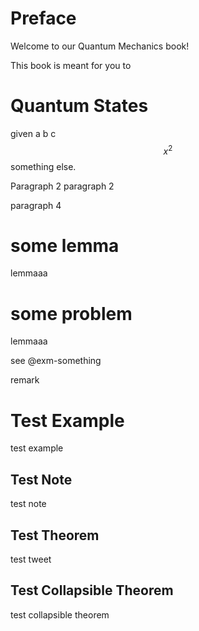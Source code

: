 # Preface {.unnumbered}

Welcome to our Quantum Mechanics book!

This book is meant for you to 


:::{.theorem #thm-state}
# Quantum States
given a b c 
$$x^2$$
something else.

Paragraph 2
paragraph 2


paragraph 4
:::

:::{.lemma #lem-something}
# some lemma
lemmaaa
:::

:::{.example #exm-something}
# some problem
lemmaaa
:::
see @exm-something

:::{.remark #rem-something}
remark
:::

:::{.example #exm-test}
# Test Example
test example
:::

:::{.callout-note collapse="true" icon="false"}
# Test Note
test note
:::

:::{.callout-theorem}
# Test Theorem
test tweet
:::

:::{.callout-theorem .callout-note icon=false collapse="true"}
# Test Collapsible Theorem
test collapsible theorem
:::
